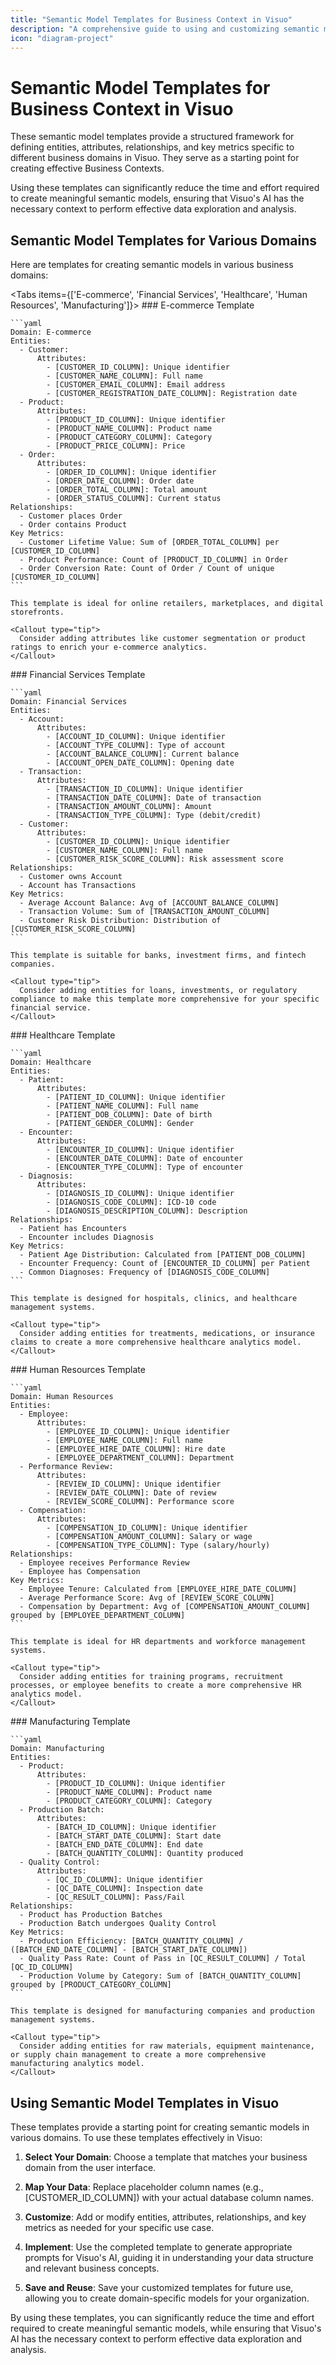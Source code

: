 ```yaml
---
title: "Semantic Model Templates for Business Context in Visuo"
description: "A comprehensive guide to using and customizing semantic model templates in Visuo for various business domains"
icon: "diagram-project"
---
```



# Semantic Model Templates for Business Context in Visuo

These semantic model templates provide a structured framework for defining entities, attributes, relationships, and key metrics specific to different business domains in Visuo. They serve as a starting point for creating effective Business Contexts.

<Callout type="info">
    Using these templates can significantly reduce the time and effort required
    to create meaningful semantic models, ensuring that Visuo's AI has the
    necessary context to perform effective data exploration and analysis.
</Callout>

## Semantic Model Templates for Various Domains

Here are templates for creating semantic models in various business domains:

<Tabs items={['E-commerce', 'Financial Services', 'Healthcare', 'Human Resources', 'Manufacturing']}>
  <Tab title='E-commerce'>
    ### E-commerce Template

    ```yaml
    Domain: E-commerce
    Entities:
      - Customer:
          Attributes:
            - [CUSTOMER_ID_COLUMN]: Unique identifier
            - [CUSTOMER_NAME_COLUMN]: Full name
            - [CUSTOMER_EMAIL_COLUMN]: Email address
            - [CUSTOMER_REGISTRATION_DATE_COLUMN]: Registration date
      - Product:
          Attributes:
            - [PRODUCT_ID_COLUMN]: Unique identifier
            - [PRODUCT_NAME_COLUMN]: Product name
            - [PRODUCT_CATEGORY_COLUMN]: Category
            - [PRODUCT_PRICE_COLUMN]: Price
      - Order:
          Attributes:
            - [ORDER_ID_COLUMN]: Unique identifier
            - [ORDER_DATE_COLUMN]: Order date
            - [ORDER_TOTAL_COLUMN]: Total amount
            - [ORDER_STATUS_COLUMN]: Current status
    Relationships:
      - Customer places Order
      - Order contains Product
    Key Metrics:
      - Customer Lifetime Value: Sum of [ORDER_TOTAL_COLUMN] per [CUSTOMER_ID_COLUMN]
      - Product Performance: Count of [PRODUCT_ID_COLUMN] in Order
      - Order Conversion Rate: Count of Order / Count of unique [CUSTOMER_ID_COLUMN]
    ```

    This template is ideal for online retailers, marketplaces, and digital storefronts.

    <Callout type="tip">
      Consider adding attributes like customer segmentation or product ratings to enrich your e-commerce analytics.
    </Callout>

  </Tab>
  
  <Tab title='Financial Services'>
    ### Financial Services Template

    ```yaml
    Domain: Financial Services
    Entities:
      - Account:
          Attributes:
            - [ACCOUNT_ID_COLUMN]: Unique identifier
            - [ACCOUNT_TYPE_COLUMN]: Type of account
            - [ACCOUNT_BALANCE_COLUMN]: Current balance
            - [ACCOUNT_OPEN_DATE_COLUMN]: Opening date
      - Transaction:
          Attributes:
            - [TRANSACTION_ID_COLUMN]: Unique identifier
            - [TRANSACTION_DATE_COLUMN]: Date of transaction
            - [TRANSACTION_AMOUNT_COLUMN]: Amount
            - [TRANSACTION_TYPE_COLUMN]: Type (debit/credit)
      - Customer:
          Attributes:
            - [CUSTOMER_ID_COLUMN]: Unique identifier
            - [CUSTOMER_NAME_COLUMN]: Full name
            - [CUSTOMER_RISK_SCORE_COLUMN]: Risk assessment score
    Relationships:
      - Customer owns Account
      - Account has Transactions
    Key Metrics:
      - Average Account Balance: Avg of [ACCOUNT_BALANCE_COLUMN]
      - Transaction Volume: Sum of [TRANSACTION_AMOUNT_COLUMN]
      - Customer Risk Distribution: Distribution of [CUSTOMER_RISK_SCORE_COLUMN]
    ```

    This template is suitable for banks, investment firms, and fintech companies.

    <Callout type="tip">
      Consider adding entities for loans, investments, or regulatory compliance to make this template more comprehensive for your specific financial service.
    </Callout>

  </Tab>

  <Tab title='Healthcare'>
    ### Healthcare Template

    ```yaml
    Domain: Healthcare
    Entities:
      - Patient:
          Attributes:
            - [PATIENT_ID_COLUMN]: Unique identifier
            - [PATIENT_NAME_COLUMN]: Full name
            - [PATIENT_DOB_COLUMN]: Date of birth
            - [PATIENT_GENDER_COLUMN]: Gender
      - Encounter:
          Attributes:
            - [ENCOUNTER_ID_COLUMN]: Unique identifier
            - [ENCOUNTER_DATE_COLUMN]: Date of encounter
            - [ENCOUNTER_TYPE_COLUMN]: Type of encounter
      - Diagnosis:
          Attributes:
            - [DIAGNOSIS_ID_COLUMN]: Unique identifier
            - [DIAGNOSIS_CODE_COLUMN]: ICD-10 code
            - [DIAGNOSIS_DESCRIPTION_COLUMN]: Description
    Relationships:
      - Patient has Encounters
      - Encounter includes Diagnosis
    Key Metrics:
      - Patient Age Distribution: Calculated from [PATIENT_DOB_COLUMN]
      - Encounter Frequency: Count of [ENCOUNTER_ID_COLUMN] per Patient
      - Common Diagnoses: Frequency of [DIAGNOSIS_CODE_COLUMN]
    ```

    This template is designed for hospitals, clinics, and healthcare management systems.

    <Callout type="tip">
      Consider adding entities for treatments, medications, or insurance claims to create a more comprehensive healthcare analytics model.
    </Callout>

  </Tab>

  <Tab title='Human Resources'>
    ### Human Resources Template

    ```yaml
    Domain: Human Resources
    Entities:
      - Employee:
          Attributes:
            - [EMPLOYEE_ID_COLUMN]: Unique identifier
            - [EMPLOYEE_NAME_COLUMN]: Full name
            - [EMPLOYEE_HIRE_DATE_COLUMN]: Hire date
            - [EMPLOYEE_DEPARTMENT_COLUMN]: Department
      - Performance Review:
          Attributes:
            - [REVIEW_ID_COLUMN]: Unique identifier
            - [REVIEW_DATE_COLUMN]: Date of review
            - [REVIEW_SCORE_COLUMN]: Performance score
      - Compensation:
          Attributes:
            - [COMPENSATION_ID_COLUMN]: Unique identifier
            - [COMPENSATION_AMOUNT_COLUMN]: Salary or wage
            - [COMPENSATION_TYPE_COLUMN]: Type (salary/hourly)
    Relationships:
      - Employee receives Performance Review
      - Employee has Compensation
    Key Metrics:
      - Employee Tenure: Calculated from [EMPLOYEE_HIRE_DATE_COLUMN]
      - Average Performance Score: Avg of [REVIEW_SCORE_COLUMN]
      - Compensation by Department: Avg of [COMPENSATION_AMOUNT_COLUMN] grouped by [EMPLOYEE_DEPARTMENT_COLUMN]
    ```

    This template is ideal for HR departments and workforce management systems.

    <Callout type="tip">
      Consider adding entities for training programs, recruitment processes, or employee benefits to create a more comprehensive HR analytics model.
    </Callout>

  </Tab>

  <Tab title='Manufacturing'>
    ### Manufacturing Template

    ```yaml
    Domain: Manufacturing
    Entities:
      - Product:
          Attributes:
            - [PRODUCT_ID_COLUMN]: Unique identifier
            - [PRODUCT_NAME_COLUMN]: Product name
            - [PRODUCT_CATEGORY_COLUMN]: Category
      - Production Batch:
          Attributes:
            - [BATCH_ID_COLUMN]: Unique identifier
            - [BATCH_START_DATE_COLUMN]: Start date
            - [BATCH_END_DATE_COLUMN]: End date
            - [BATCH_QUANTITY_COLUMN]: Quantity produced
      - Quality Control:
          Attributes:
            - [QC_ID_COLUMN]: Unique identifier
            - [QC_DATE_COLUMN]: Inspection date
            - [QC_RESULT_COLUMN]: Pass/Fail
    Relationships:
      - Product has Production Batches
      - Production Batch undergoes Quality Control
    Key Metrics:
      - Production Efficiency: [BATCH_QUANTITY_COLUMN] / ([BATCH_END_DATE_COLUMN] - [BATCH_START_DATE_COLUMN])
      - Quality Pass Rate: Count of Pass in [QC_RESULT_COLUMN] / Total [QC_ID_COLUMN]
      - Production Volume by Category: Sum of [BATCH_QUANTITY_COLUMN] grouped by [PRODUCT_CATEGORY_COLUMN]
    ```

    This template is designed for manufacturing companies and production management systems.

    <Callout type="tip">
      Consider adding entities for raw materials, equipment maintenance, or supply chain management to create a more comprehensive manufacturing analytics model.
    </Callout>

  </Tab>
</Tabs>

## Using Semantic Model Templates in Visuo

These templates provide a starting point for creating semantic models in various domains. To use these templates effectively in Visuo:

1. **Select Your Domain**: Choose a template that matches your business domain from the user interface.

2. **Map Your Data**: Replace placeholder column names (e.g., [CUSTOMER_ID_COLUMN]) with your actual database column names.

3. **Customize**: Add or modify entities, attributes, relationships, and key metrics as needed for your specific use case.

4. **Implement**: Use the completed template to generate appropriate prompts for Visuo's AI, guiding it in understanding your data structure and relevant business concepts.

5. **Save and Reuse**: Save your customized templates for future use, allowing you to create domain-specific models for your organization.

<Callout type="info">
    By using these templates, you can significantly reduce the time and effort
    required to create meaningful semantic models, while ensuring that Visuo's
    AI has the necessary context to perform effective data exploration and
    analysis.
</Callout>
